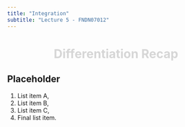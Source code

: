 ```yaml
---
title: "Integration"
subtitle: "Lecture 5 - FNDN07012"
---
```


# Differentiation Recap {.center background-color="#041E42" style="color: #d6d6d6; text-align: center;"}

## Placeholder

1.  List item A,
2.  List item B,
3.  List item C,
4.  Final list item.
